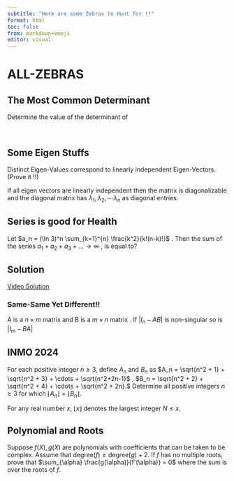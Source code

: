 ```yaml
---
subtitle: "Here are some Zebras to Hunt for !!"
format: html
toc: false
from: markdown+emoji
editor: visual
---
```



# ALL-ZEBRAS {.unnumbered}
:::{.callout-tip collapse="true"}
## The Most Common Determinant

Determine the value of the determinant of
\begin{vmatrix}\gcd (1,1)&\gcd (1,2)&\cdots &\gcd (1,n)\\\gcd (2,1)&\gcd (2,2)&\cdots &\gcd (2,n)\\\vdots&\vdots&\ddots&\vdots\\\gcd (n,1)&\gcd (n,2)&\cdots &\gcd (n,n)\end{vmatrix}\
:::

:::{.callout-tip collapse="true"}
## Some Eigen Stuffs 

Distinct Eigen-Values correspond to linearly independent Eigen-Vectors.(Prove it !!)

:::{.callout-note collapse="true"}
If all eigen vectors are linearly independent then the matrix is diagonalizable and the diagonal matrix has $\lambda_1 , \lambda_2, \cdots \lambda_n$ as diagonal entries.
:::

:::

:::{.callout-tip collapse="true"}
## Series is good for Health

Let $a_n = (\ln 3)^n \sum_{k=1}^{n} \frac{k^2}{k!(n-k)!}$ . Then the sum of the series $a_1 + a_2 + a_3 + ... \to \infty$ , is equal to?

:::{.callout collapse="true"}
## Solution

[Video Solution](https://youtu.be/S56NGhteqCE?si=j_5-WG_R9wq7LGlb)
:::
:::

:::{.callout-tip collapse="true"}
### Same-Same Yet Different!!

A is a $n \times m$ matrix and B is a $m \times n$ matrix . If $|I_{n} - AB|$ is non-singular so is $|I_{m} - BA|$
:::
    
:::{.callout-tip collapse="true"}
## INMO 2024

For each positive integer $n \ge 3$, define $A_n$ and $B_n$ as
$A_n = \sqrt{n^2 + 1} + \sqrt{n^2 + 3} + \cdots + \sqrt{n^2+2n-1}$ , $B_n = \sqrt{n^2 + 2} + \sqrt{n^2 + 4} + \cdots + \sqrt{n^2 + 2n}.$ Determine all positive integers $n\ge 3$ for which $\lfloor A_n \rfloor = \lfloor B_n \rfloor$.

:::{.callout-note icon="false" collapse="true"}
For any real number $x$, $\lfloor x\rfloor$ denotes the largest integer $N\le x$.

:::
:::

:::{.callout-tip collapse="true"}
## Polynomial and Roots

Suppose $f(X), g(X)$ are polynomials with coefficients
that can be taken to be complex. Assume that $\text{degree}(f) \ge \text{degree}(g) + 2$. If
$f$ has no multiple roots, prove that $\sum_{\alpha} \frac{g(\alpha)}{f'(\alpha)} = 0$ where the
sum is over the roots of $f$.
:::